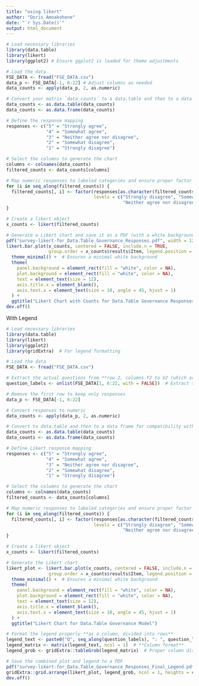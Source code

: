 ```yaml
---
title: "using likert"
author: "Doris Amoakohene"
date: "`r Sys.Date()`"
output: html_document
---
```


```r
# Load necessary libraries
library(data.table)
library(likert)
library(ggplot2) # Ensure ggplot2 is loaded for theme adjustments

# Load the data
FSE_DATA <- fread("FSE_DATA.csv")
data_p <- FSE_DATA[-1, 6:22] # Adjust columns as needed
data_counts <- apply(data_p, 2, as.numeric)

# Convert your matrix `data_counts` to a data.table and then to a data frame for compatibility with likert
data_counts <- as.data.table(data_counts)
data_counts <- as.data.frame(data_counts)

# Define the response mapping
responses <- c("5" = "Strongly agree", 
               "4" = "Somewhat agree", 
               "3" = "Neither agree nor disagree", 
               "2" = "Somewhat disagree", 
               "1" = "Strongly disagree")

# Select the columns to generate the chart
columns <- colnames(data_counts)
filtered_counts <- data_counts[columns]

# Map numeric responses to labeled categories and ensure proper factor levels
for (i in seq_along(filtered_counts)) {
  filtered_counts[, i] <- factor(responses[as.character(filtered_counts[, i])], 
                                 levels = c("Strongly disagree", "Somewhat disagree", 
                                            "Neither agree nor disagree", "Somewhat agree", "Strongly agree"))
}

# Create a likert object
x_counts <- likert(filtered_counts)

# Generate a Likert chart and save it as a PDF (with a white background)
pdf("survey-likert-for_Data.Table_Governance_Responses.pdf", width = 12, height = 6)
likert.bar.plot(x_counts, centered = FALSE, include.n = TRUE, 
                group.order = x_counts$results$Item, legend.position = "right") +
  theme_minimal() +  # Ensures a minimal white background
  theme(
    panel.background = element_rect(fill = "white", color = NA),
    plot.background = element_rect(fill = "white", color = NA),
    text = element_text(size = 12),
    axis.title.x = element_blank(),
    axis.text.x = element_text(size = 10, angle = 45, hjust = 1)
  ) +
  ggtitle("Likert Chart with Counts for Data.Table Governance Responses ")
dev.off()

```


With Legend


```r
# Load necessary libraries
library(data.table)
library(likert)
library(ggplot2)
library(gridExtra)  # For legend formatting

# Load the data
FSE_DATA <- fread("FSE_DATA.csv")

# Extract the actual questions from **row 2, columns F2 to V2 (which are index 6 to 22)**
question_labels <- unlist(FSE_DATA[1, 6:22, with = FALSE])  # Extract text from row 2 correctly

# Remove the first row to keep only responses
data_p <- FSE_DATA[-1, 6:22]

# Convert responses to numeric
data_counts <- apply(data_p, 2, as.numeric)

# Convert to data.table and then to a data frame for compatibility with likert
data_counts <- as.data.table(data_counts)
data_counts <- as.data.frame(data_counts)

# Define Likert response mapping
responses <- c("5" = "Strongly agree", 
               "4" = "Somewhat agree", 
               "3" = "Neither agree nor disagree", 
               "2" = "Somewhat disagree", 
               "1" = "Strongly disagree")

# Select the columns to generate the chart
columns <- colnames(data_counts)
filtered_counts <- data_counts[columns]

# Map numeric responses to labeled categories and ensure proper factor levels
for (i in seq_along(filtered_counts)) {
  filtered_counts[, i] <- factor(responses[as.character(filtered_counts[, i])], 
                                 levels = c("Strongly disagree", "Somewhat disagree", 
                                            "Neither agree nor disagree", "Somewhat agree", "Strongly agree"))
}

# Create a likert object
x_counts <- likert(filtered_counts)

# Generate the Likert chart
likert_plot <- likert.bar.plot(x_counts, centered = FALSE, include.n = TRUE, 
                group.order = x_counts$results$Item, legend.position = "right") +
  theme_minimal() +  # Ensures a minimal white background
  theme(
    panel.background = element_rect(fill = "white", color = NA),
    plot.background = element_rect(fill = "white", color = NA),
    text = element_text(size = 12),
    axis.title.x = element_blank(),
    axis.text.x = element_text(size = 10, angle = 45, hjust = 1)
  ) +
  ggtitle("Likert Chart for Data.Table Governance Model")

# Format the legend properly **as a column, divided into rows**
legend_text <- paste0("Q", seq_along(question_labels), ": ", question_labels)  # Numbered list
legend_matrix <- matrix(legend_text, ncol = 1)  # **Column format**
legend_grob <- gridExtra::tableGrob(legend_matrix)  # Proper column display

# Save the combined plot and legend to a PDF
pdf("survey-likert-for_Data.Table_Governance_Responses_Final_Legend.pdf", width = 21, height = 19)
gridExtra::grid.arrange(likert_plot, legend_grob, ncol = 1, heights = c(3, 1))  # Expands downward, no overlap
dev.off()

```








